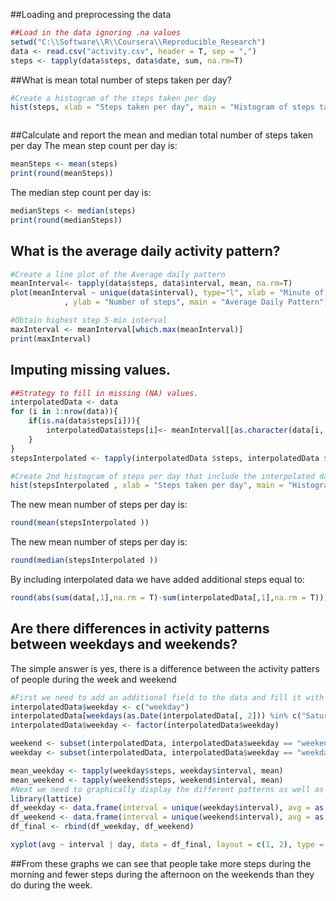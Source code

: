 ##Loading and preprocessing the data
```r
##Load in the data ignoring .na values
setwd("C:\\Software\\R\\Coursera\\Reproducible_Research")
data <- read.csv("activity.csv", header = T, sep = ",")
steps <- tapply(data$steps, data$date, sum, na.rm=T)
```

##What is mean total number of steps taken per day?

```r
#Create a histogram of the steps taken per day
hist(steps, xlab = "Steps taken per day", main = "Histogram of steps taken per day")
```
```r

```
 
##Calculate and report the mean and median total number of steps taken per day
The mean step count per day is: 
```r
meanSteps <- mean(steps)
print(round(meanSteps))
```

The median step count per day is:
```r
medianSteps <- median(steps)
print(round(medianSteps))
```


## What is the average daily activity pattern?
```r
#Create a line plot of the Average daily pattern
meanInterval<- tapply(data$steps, data$interval, mean, na.rm=T)
plot(meanInterval ~ unique(data$interval), type="l", xlab = "Minute of the Day"
			, ylab = "Number of steps", main = "Average Daily Pattern")

#Obtain highest step 5-min interval
maxInterval <- meanInterval[which.max(meanInterval)]
print(maxInterval)

```

## Imputing missing values.
```r
##Strategy to fill in missing (NA) values.
interpolatedData <- data
for (i in 1:nrow(data)){
    if(is.na(data$steps[i])){
        interpolatedData$steps[i]<- meanInterval[[as.character(data[i, "interval"])]]
    }
}
stepsInterpolated <- tapply(interpolatedData $steps, interpolatedData $date, sum, na.rm=T)

#Create 2nd histogram of steps per day that include the interpolated data
hist(stepsInterpolated , xlab = "Steps taken per day", main = "Histogram of steps taken per day, including interpolated data")
```


The new mean number of steps per day is:
```r
round(mean(stepsInterpolated ))
```
The new mean number of steps per day is:
```r
round(median(stepsInterpolated ))
```
By including interpolated data we have added additional steps equal to:
```r
round(abs(sum(data[,1],na.rm = T)-sum(interpolatedData[,1],na.rm = T)))
```


## Are there differences in activity patterns between weekdays and weekends?
The simple answer is yes, there is a difference between the activity patters of people during the week and weekend
```r
#First we need to add an additional field to the data and fill it with the factor of either "weekday" or "weekend"
interpolatedData$weekday <- c("weekday")
interpolatedData[weekdays(as.Date(interpolatedData[, 2])) %in% c("Saturday", "Sunday"), ][4] <- c("weekend")
interpolatedData$weekday <- factor(interpolatedData$weekday)

weekend <- subset(interpolatedData, interpolatedData$weekday == "weekend")
weekday <- subset(interpolatedData, interpolatedData$weekday == "weekday")

mean_weekday <- tapply(weekday$steps, weekday$interval, mean)
mean_weekend <- tapply(weekend$steps, weekend$interval, mean)
#Next we need to graphically display the different patterns as well as importing the lattics package
library(lattice)
df_weekday <- data.frame(interval = unique(weekday$interval), avg = as.numeric(mean_weekday), day = rep("weekday", length(mean_weekday)))
df_weekend <- data.frame(interval = unique(weekend$interval), avg = as.numeric(mean_weekend), day = rep("weekend", length(mean_weekend)))
df_final <- rbind(df_weekday, df_weekend)

xyplot(avg ~ interval | day, data = df_final, layout = c(1, 2), type = "l", ylab = "Number of steps taken")
```

##From these graphs we can see that people take more steps during the morning and fewer steps during the afternoon on the weekends than they do during the week.
